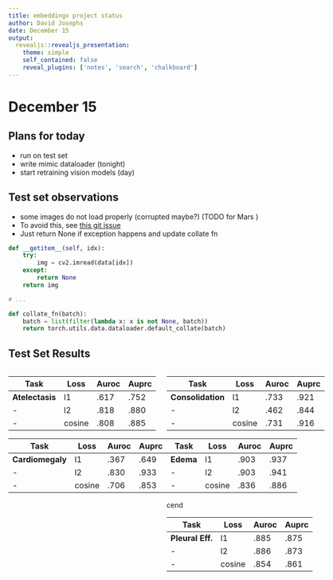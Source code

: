 ```yaml
---
title: embeddingx project status
author: David Josephs
date: December 15
output:
  revealjs::revealjs_presentation:
    theme: simple
    self_contained: false
    reveal_plugins: ['notes', 'search', 'chalkboard']
---
```

# December 15 

## Plans for today

- run on test set
- write mimic dataloader (tonight)
- start retraining vision models (day)

## Test set observations

- some images do not load properly (corrupted maybe?) (TODO for Mars )
- To avoid this, see [this git issue](https://github.com/pytorch/pytorch/issues/1137)
- Just return None if exception happens and update collate fn

```python
def __getitem__(self, idx):
    try:
        img = cv2.imread(data[idx])
    except:
        return None
    return img

# ...

def collate_fn(batch):
    batch = list(filter(lambda x: x is not None, batch))
    return torch.utils.data.dataloader.default_collate(batch)
```


## Test Set Results

<style>.container{display: flex;}.col{flex: 1;}</style><div class='container'><div class='col'>

Task | Loss | Auroc | Auprc 
--- | --- | --- | --- 
**Atelectasis**|l1 | .617| .752
-|l2 | .818| .880
-|cosine | .808| .885



Task |Loss | Auroc | Auprc 
--- | --- | --- | --- 
**Cardiomegaly**|l1 | .367| .649
-|l2 | .830| .933
-|cosine | .706	| .853

</div><div class='col'>

Task |Loss | Auroc | Auprc 
--- | --- | --- | --- 
**Consolidation**|l1 | .733| .921
-|l2 | .462| .844
-|cosine | .731| .916


Task |Loss | Auroc | Auprc 
--- | --- | --- | --- 
**Edema**|l1 | .903| .937
-|l2 | .903| .941
-|cosine | .836| .886

cend

Task |Loss | Auroc | Auprc 
--- | --- | --- | --- 
**Pleural Eff.**|l1 | .885| .875
-|l2 | .886| .873
-|cosine | .854| .861


